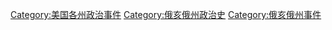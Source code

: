 [[Category:美国各州政治事件|Category:美国各州政治事件]]
[[Category:俄亥俄州政治史|Category:俄亥俄州政治史]]
[[Category:俄亥俄州事件|Category:俄亥俄州事件]]